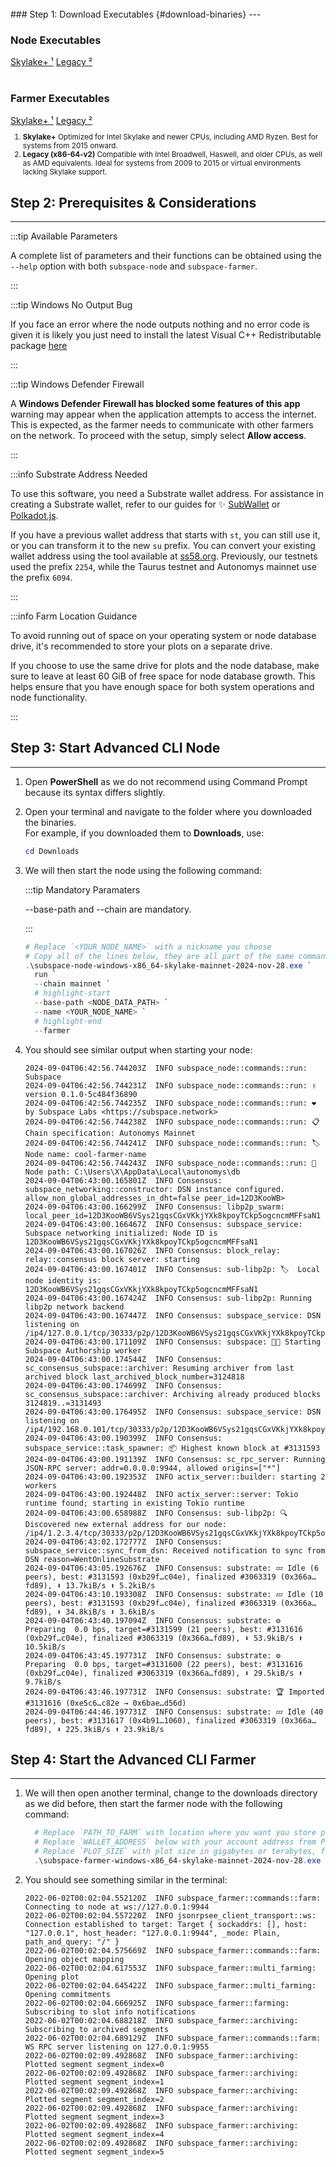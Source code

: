 

<br />
### Step 1: Download Executables {#download-binaries}
---

<br />
<Columns>
  <Column>
    <Card>
      <CardBody
      style={{ backgroundColor: '#2f4861', color: 'black' }}
      className="padding-vert--md"
      textAlign="center"
      transform="uppercase"
      >
      <h3>Node Executables</h3>
      </CardBody>
      <CardFooter
      style={{ backgroundColor: '#416384', color: 'black' }}
      className="text--center"
      >
      <div className="button-group button-group--block">
        <a href="https://github.com/autonomys/subspace/releases/download/mainnet-2024-nov-28/subspace-node-windows-x86_64-skylake-mainnet-2024-nov-28.exe" className="button button--secondary">Skylake+ ¹</a>
        <a href="https://github.com/autonomys/subspace/releases/download/mainnet-2024-nov-28/subspace-node-windows-x86_64-v2-mainnet-2024-nov-28.exe" className="button button--secondary">Legacy ²</a>
      </div>
      </CardFooter>
    </Card>
    <br />
  </Column>
  <Column>
    <Card>
      <CardBody
      style={{ backgroundColor: '#644f2f', color: 'black' }}
      className="padding-vert--md"
      textAlign="center"
      transform="uppercase"
      >
      <h3>Farmer Executables</h3>
      </CardBody>
      <CardFooter
      style={{ backgroundColor: '#896c40', color: 'black' }}
      className="text--center"
      >
      <div className="button-group button-group--block">
        <a href="https://github.com/autonomys/subspace/releases/download/mainnet-2024-nov-28/subspace-farmer-windows-x86_64-skylake-mainnet-2024-nov-28.exe" className="button button--secondary">Skylake+ ¹</a>
        <a href="https://github.com/autonomys/subspace/releases/download/mainnet-2024-nov-28/subspace-farmer-windows-x86_64-v2-mainnet-2024-nov-28.exe" className="button button--secondary">Legacy ²</a>
      </div>
      </CardFooter>
    </Card>
  </Column>
</Columns>

<small>
  <ol>
    <li><strong>Skylake+</strong> Optimized for Intel Skylake and newer CPUs, including AMD Ryzen. Best for systems from 2015 onward.</li>
    <li><strong>Legacy (x86-64-v2)</strong> Compatible with Intel Broadwell, Haswell, and older CPUs, as well as AMD equivalents. Ideal for systems from 2009 to 2015 or virtual environments lacking Skylake support.</li>
  </ol>
</small>

## Step 2: Prerequisites & Considerations
---

:::tip Available Parameters

A complete list of parameters and their functions can be obtained using the `--help` option with both `subspace-node` and `subspace-farmer`.

:::

:::tip  Windows No Output Bug

If you face an error where the node outputs nothing and no error code is given it is likely you just need to install the latest Visual C++ Redistributable package [here](https://learn.microsoft.com/en-us/cpp/windows/latest-supported-vc-redist?view=msvc-170)

:::

:::tip Windows Defender Firewall

A **Windows Defender Firewall has blocked some features of this app** warning may appear when the application attempts to access the internet. This is expected, as the farmer needs to communicate with other farmers on the network. To proceed with the setup, simply select **Allow access**.

:::

:::info Substrate Address Needed

To use this software, you need a Substrate wallet address. For assistance in creating a Substrate wallet, refer to our guides for ✨ [SubWallet](/wallets/subwallet) or [Polkadot.js](/wallets/polkadot).

If you have a previous wallet address that starts with `st`, you can still use it, or you can transform it to the new `su` prefix. You can convert your existing wallet address using the tool available at [ss58.org](https://ss58.org). Previously, our testnets used the prefix `2254`, while the Taurus testnet and Autonomys mainnet use the prefix `6094`.

:::

:::info Farm Location Guidance

To avoid running out of space on your operating system or node database drive, it's recommended to store your plots on a separate drive. 

If you choose to use the same drive for plots and the node database, make sure to leave at least 60 GiB of free space for node database growth. This helps ensure that you have enough space for both system operations and node functionality.

:::

## Step 3: Start Advanced CLI Node
---

1. Open **PowerShell** as we do not recommend using Command Prompt because its syntax differs slightly.

2. Open your terminal and navigate to the folder where you downloaded the binaries.<br />For example, if you downloaded them to **Downloads**, use:
    ```powershell
    cd Downloads
    ```

3. We will then start the node using the following command:

    :::tip Mandatory Paramaters

    --base-path and --chain are mandatory.

    :::

    ```powershell title="💡 Highlighted lines require parameter updates."
    # Replace `<YOUR_NODE_NAME>` with a nickname you choose
    # Copy all of the lines below, they are all part of the same command
    .\subspace-node-windows-x86_64-skylake-mainnet-2024-nov-28.exe `
      run `
      --chain mainnet `
      # highlight-start
      --base-path <NODE_DATA_PATH> `
      --name <YOUR_NODE_NAME> `
      # highlight-end
      --farmer
    ```

4. You should see similar output when starting your node:

    ```text
    2024-09-04T06:42:56.744203Z  INFO subspace_node::commands::run: Subspace
    2024-09-04T06:42:56.744231Z  INFO subspace_node::commands::run: ✌️  version 0.1.0-5c484f36890
    2024-09-04T06:42:56.744235Z  INFO subspace_node::commands::run: ❤️  by Subspace Labs <https://subspace.network>
    2024-09-04T06:42:56.744238Z  INFO subspace_node::commands::run: 📋 Chain specification: Autonomys Mainnet
    2024-09-04T06:42:56.744241Z  INFO subspace_node::commands::run: 🏷  Node name: cool-farmer-name
    2024-09-04T06:42:56.744243Z  INFO subspace_node::commands::run: 💾 Node path: C:\Users\X\AppData\Local\autonomys\db
    2024-09-04T06:43:00.165801Z  INFO Consensus: subspace_networking::constructor: DSN instance configured. allow_non_global_addresses_in_dht=false peer_id=12D3KooWB>
    2024-09-04T06:43:00.166299Z  INFO Consensus: libp2p_swarm: local_peer_id=12D3KooWB6VSys21gqsCGxVKkjYXk8kpoyTCkp5ogcncmMFFsaN1
    2024-09-04T06:43:00.166467Z  INFO Consensus: subspace_service: Subspace networking initialized: Node ID is 12D3KooWB6VSys21gqsCGxVKkjYXk8kpoyTCkp5ogcncmMFFsaN1
    2024-09-04T06:43:00.167026Z  INFO Consensus: block_relay: relay::consensus block server: starting
    2024-09-04T06:43:00.167401Z  INFO Consensus: sub-libp2p: 🏷  Local node identity is: 12D3KooWB6VSys21gqsCGxVKkjYXk8kpoyTCkp5ogcncmMFFsaN1
    2024-09-04T06:43:00.167424Z  INFO Consensus: sub-libp2p: Running libp2p network backend
    2024-09-04T06:43:00.167447Z  INFO Consensus: subspace_service: DSN listening on /ip4/127.0.0.1/tcp/30333/p2p/12D3KooWB6VSys21gqsCGxVKkjYXk8kpoyTCkp5ogcncmMFFsaN1
    2024-09-04T06:43:00.171109Z  INFO Consensus: subspace: 🧑‍🌾 Starting Subspace Authorship worker
    2024-09-04T06:43:00.174544Z  INFO Consensus: sc_consensus_subspace::archiver: Resuming archiver from last archived block last_archived_block_number=3124818
    2024-09-04T06:43:00.174699Z  INFO Consensus: sc_consensus_subspace::archiver: Archiving already produced blocks 3124819..=3131493
    2024-09-04T06:43:00.176495Z  INFO Consensus: subspace_service: DSN listening on /ip4/192.168.0.101/tcp/30333/p2p/12D3KooWB6VSys21gqsCGxVKkjYXk8kpoyTCkp5ogcncmMFFsaN1
    2024-09-04T06:43:00.190399Z  INFO Consensus: subspace_service::task_spawner: 📦 Highest known block at #3131593
    2024-09-04T06:43:00.191139Z  INFO Consensus: sc_rpc_server: Running JSON-RPC server: addr=0.0.0.0:9944, allowed origins=["*"]
    2024-09-04T06:43:00.192353Z  INFO actix_server::builder: starting 2 workers
    2024-09-04T06:43:00.192448Z  INFO actix_server::server: Tokio runtime found; starting in existing Tokio runtime
    2024-09-04T06:43:00.658988Z  INFO Consensus: sub-libp2p: 🔍 Discovered new external address for our node: /ip4/1.2.3.4/tcp/30333/p2p/12D3KooWB6VSys21gqsCGxVKkjYXk8kpoyTCkp5ogcncmMFFsaN1
    2024-09-04T06:43:02.172777Z  INFO Consensus: subspace_service::sync_from_dsn: Received notification to sync from DSN reason=WentOnlineSubstrate
    2024-09-04T06:43:05.192676Z  INFO Consensus: substrate: 💤 Idle (6 peers), best: #3131593 (0xb29f…c04e), finalized #3063319 (0x366a…fd89), ⬇ 13.7kiB/s ⬆ 5.2kiB/s
    2024-09-04T06:43:10.193308Z  INFO Consensus: substrate: 💤 Idle (10 peers), best: #3131593 (0xb29f…c04e), finalized #3063319 (0x366a…fd89), ⬇ 34.8kiB/s ⬆ 3.6kiB/s
    2024-09-04T06:43:40.197094Z  INFO Consensus: substrate: ⚙️  Preparing  0.0 bps, target=#3131599 (21 peers), best: #3131616 (0xb29f…c04e), finalized #3063319 (0x366a…fd89), ⬇ 53.9kiB/s ⬆ 10.5kiB/s
    2024-09-04T06:43:45.197731Z  INFO Consensus: substrate: ⚙️  Preparing  0.0 bps, target=#3131600 (22 peers), best: #3131616 (0xb29f…c04e), finalized #3063319 (0x366a…fd89), ⬇ 29.5kiB/s ⬆ 9.7kiB/s
    2024-09-04T06:43:46.197731Z  INFO Consensus: substrate: 🏆 Imported #3131616 (0xe5c6…c82e → 0x6bae…d56d)
    2024-09-04T06:44:46.197731Z  INFO Consensus: substrate: 💤 Idle (40 peers), best: #3131617 (0x4b91…1060), finalized #3063319 (0x366a…fd89), ⬇ 225.3kiB/s ⬆ 23.9kiB/s
    ```




## Step 4: Start the Advanced CLI Farmer
---

1. We will then open another terminal, change to the downloads directory as we did before, then start the farmer node with the following command:
    ```PowerShell
      # Replace `PATH_TO_FARM` with location where you want you store plot files
      # Replace `WALLET_ADDRESS` below with your account address from Polkadot.js wallet
      # Replace `PLOT_SIZE` with plot size in gigabytes or terabytes, for example 100G or 2T (but leave at least 60G of disk space for node and some for OS)
      .\subspace-farmer-windows-x86_64-skylake-mainnet-2024-nov-28.exe farm --reward-address WALLET_ADDRESS path=PATH_TO_FARM,size=PLOT_SIZE
    ```

2. You should see something similar in the terminal:
    ```text
    2022-06-02T00:02:04.552120Z  INFO subspace_farmer::commands::farm: Connecting to node at ws://127.0.0.1:9944
    2022-06-02T00:02:04.557220Z  INFO jsonrpsee_client_transport::ws: Connection established to target: Target { sockaddrs: [], host: "127.0.0.1", host_header: "127.0.0.1:9944", _mode: Plain, path_and_query: "/" }
    2022-06-02T00:02:04.575669Z  INFO subspace_farmer::commands::farm: Opening object mapping
    2022-06-02T00:02:04.617553Z  INFO subspace_farmer::multi_farming: Opening plot
    2022-06-02T00:02:04.645422Z  INFO subspace_farmer::multi_farming: Opening commitments
    2022-06-02T00:02:04.666925Z  INFO subspace_farmer::farming: Subscribing to slot info notifications
    2022-06-02T00:02:04.688218Z  INFO subspace_farmer::archiving: Subscribing to archived segments
    2022-06-02T00:02:04.689129Z  INFO subspace_farmer::commands::farm: WS RPC server listening on 127.0.0.1:9955
    2022-06-02T00:02:09.492868Z  INFO subspace_farmer::archiving: Plotted segment segment_index=0
    2022-06-02T00:02:09.492868Z  INFO subspace_farmer::archiving: Plotted segment segment_index=1
    2022-06-02T00:02:09.492868Z  INFO subspace_farmer::archiving: Plotted segment segment_index=2
    2022-06-02T00:02:09.492868Z  INFO subspace_farmer::archiving: Plotted segment segment_index=3
    2022-06-02T00:02:09.492868Z  INFO subspace_farmer::archiving: Plotted segment segment_index=4
    2022-06-02T00:02:09.492868Z  INFO subspace_farmer::archiving: Plotted segment segment_index=5
    ```